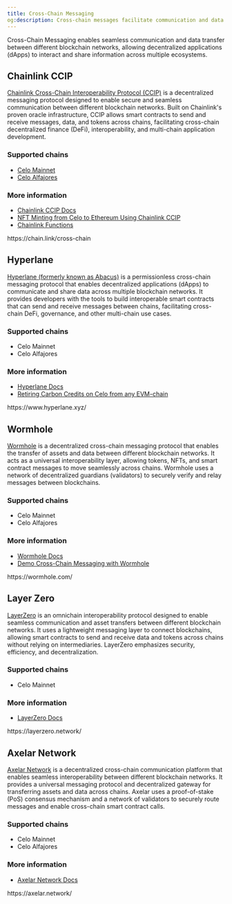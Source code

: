 ```yaml
---
title: Cross-Chain Messaging
og:description: Cross-chain messages facilitate communication and data transfer between blockchain networks.
---
```




Cross-Chain Messaging enables seamless communication and data transfer between different blockchain networks, allowing decentralized applications (dApps) to interact and share information across multiple ecosystems.

## Chainlink CCIP

[Chainlink Cross-Chain Interoperability Protocol (CCIP)](https://chain.link/cross-chain) is a decentralized messaging protocol designed to enable secure and seamless communication between different blockchain networks. Built on Chainlink's proven oracle infrastructure, CCIP allows smart contracts to send and receive messages, data, and tokens across chains, facilitating cross-chain decentralized finance (DeFi), interoperability, and multi-chain application development.

### Supported chains

- [Celo Mainnet](https://docs.chain.link/ccip/directory/mainnet/chain/celo-mainnet)
- [Celo Alfajores](https://docs.chain.link/ccip/directory/testnet/chain/celo-testnet-alfajores)

### More information

- [Chainlink CCIP Docs](https://docs.chain.link/ccip)
- [NFT Minting from Celo to Ethereum Using Chainlink CCIP](https://github.com/celo-org/celo-ccip-workshop)
- [Chainlink Functions](https://docs.chain.link/chainlink-functions/supported-networks#celo)

<Card href="https://chain.link/cross-chain" title="">
https://chain.link/cross-chain
</Card>

## Hyperlane

[Hyperlane (formerly known as Abacus)](https://www.hyperlane.xyz/) is a permissionless cross-chain messaging protocol that enables decentralized applications (dApps) to communicate and share data across multiple blockchain networks. It provides developers with the tools to build interoperable smart contracts that can send and receive messages between chains, facilitating cross-chain DeFi, governance, and other multi-chain use cases.

### Supported chains

- Celo Mainnet
- Celo Alfajores

### More information

- [Hyperlane Docs](https://docs.hyperlane.xyz/)
- [Retiring Carbon Credits on Celo from any EVM-chain](https://medium.com/@hierzilena/retiring-carbon-credits-on-celo-from-any-evm-chain-e4966add6bd0)

<Card href="https://www.hyperlane.xyz/" title="">
https://www.hyperlane.xyz/
</Card>

## Wormhole

[Wormhole](https://wormhole.com/) is a decentralized cross-chain messaging protocol that enables the transfer of assets and data between different blockchain networks. It acts as a universal interoperability layer, allowing tokens, NFTs, and smart contract messages to move seamlessly across chains. Wormhole uses a network of decentralized guardians (validators) to securely verify and relay messages between blockchains.

### Supported chains

- Celo Mainnet
- Celo Alfajores

### More information

- [Wormhole Docs](https://wormhole.com/docs/)
- [Demo Cross-Chain Messaging with Wormhole](https://github.com/wormhole-foundation/demo-wormhole-messaging)

<Card href="https://wormhole.com/" title="">
https://wormhole.com/
</Card>

## Layer Zero

[LayerZero](https://layerzero.network/) is an omnichain interoperability protocol designed to enable seamless communication and asset transfers between different blockchain networks. It uses a lightweight messaging layer to connect blockchains, allowing smart contracts to send and receive data and tokens across chains without relying on intermediaries. LayerZero emphasizes security, efficiency, and decentralization.

### Supported chains

- Celo Mainnet

### More information

- [LayerZero Docs](https://docs.layerzero.network/v2)

<Card href="https://layerzero.network/" title="">
https://layerzero.network/
</Card>

## Axelar Network

[Axelar Network](https://axelar.network/) is a decentralized cross-chain communication platform that enables seamless interoperability between different blockchain networks. It provides a universal messaging protocol and decentralized gateway for transferring assets and data across chains. Axelar uses a proof-of-stake (PoS) consensus mechanism and a network of validators to securely route messages and enable cross-chain smart contract calls.

### Supported chains

- Celo Mainnet
- Celo Alfajores

### More information

- [Axelar Network Docs](https://docs.axelar.dev/)

<Card href="https://axelar.network/" title="">
https://axelar.network/
</Card>
